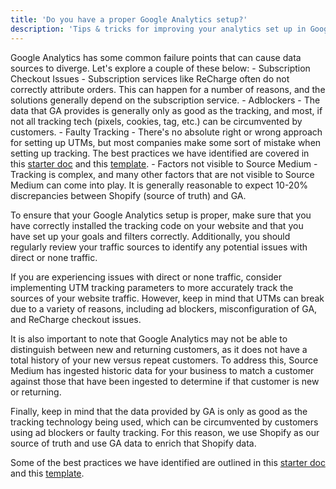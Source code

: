 ```yaml
---
title: 'Do you have a proper Google Analytics setup?'
description: 'Tips & tricks for improving your analytics set up in Google Analytics'
---
```

Google Analytics has some common failure points that can cause data sources to diverge.  Let's explore a couple of these below:
    - Subscription Checkout Issues
        - Subscription services like ReCharge often do not correctly attribute orders. This can happen for a number of reasons, and the solutions 
        generally depend on the subscription service.
    - Adblockers
        - The data that GA provides is generally only as good as the tracking, and most, if not all tracking tech (pixels, cookies, tag, etc.) can 
        be circumvented by customers.
    - Faulty Tracking
        - There's no absolute right or wrong approach for setting up UTMs, but most companies make some sort of mistake when setting up tracking. 
        The best practices we have identified are covered in this [starter doc](https://www.notion.so/How-can-I-improve-my-last-click-UTM-attribution-0a6796ff8de54b1498aeb7643cbfa0bd?pvs=21) and this [template](https://docs.google.com/spreadsheets/d/14hx6hlce6zTwfMIcuKLUIuOYl5uWVlcyCr9FIL0GQJk/edit#gid=0).
    - Factors not visible to Source Medium
        - Tracking is complex, and many other factors that are not visible to Source Medium can come into play. It is generally reasonable to expect 
        10-20% discrepancies between Shopify (source of truth) and GA.

To ensure that your Google Analytics setup is proper, make sure that you have correctly installed the tracking code on your website and that you have set 
up your goals and filters correctly. Additionally, you should regularly review your traffic sources to identify any potential issues with direct or none 
traffic.

If you are experiencing issues with direct or none traffic, consider implementing UTM tracking parameters to more accurately track the sources of your 
website traffic. However, keep in mind that UTMs can break due to a variety of reasons, including ad blockers, misconfiguration of GA, and ReCharge 
checkout issues.

It is also important to note that Google Analytics may not be able to distinguish between new and returning customers, as it does not have a total history 
of your new versus repeat customers. To address this, Source Medium has ingested historic data for your business to match a customer against those that 
have been ingested to determine if that customer is new or returning.

Finally, keep in mind that the data provided by GA is only as good as the tracking technology being used, which can be circumvented by customers using ad 
blockers or faulty tracking. For this reason, we use Shopify as our source of truth and use GA data to enrich that Shopify data.

<Info>Some of the best practices we have identified are outlined in this [starter doc](https://help.sourcemedium.com/articles/how-can-i-improve-my-last-click-utm-attribution) and this [template](https://docs.google.com/spreadsheets/d/14hx6hlce6zTwfMIcuKLUIuOYl5uWVlcyCr9FIL0GQJk/edit#gid=0).</Info>